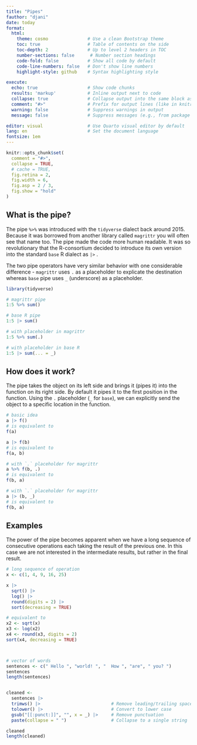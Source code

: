 ```yaml
---
title: "Pipes"
fauthor: "djani"
date: today
format:
  html:
    theme: cosmo               # Use a clean Bootstrap theme
    toc: true                  # Table of contents on the side
    toc-depth: 2               # Up to level 2 headers in TOC
    number-sections: false      # Number section headings
    code-fold: false           # Show all code by default
    code-line-numbers: false   # Don't show line numbers
    highlight-style: github    # Syntax highlighting style

execute:
  echo: true                   # Show code chunks
  results: 'markup'            # Inline output next to code
  collapse: true               # Collapse output into the same block as code
  comment: "#>"                # Prefix for output lines (like in knitr)
  warning: false               # Suppress warnings in output
  message: false               # Suppress messages (e.g., from package loading)

editor: visual                 # Use Quarto visual editor by default
lang: en                       # Set the document language
fontsize: 1em  
---
```


```r
knitr::opts_chunk$set(
  comment = "#>",
  collapse = TRUE,
  # cache = TRUE,
  fig.retina = 2,
  fig.width = 6,
  fig.asp = 2 / 3,
  fig.show = "hold"
)
```

## What is the pipe?

The pipe `%>%` was introduced with the `tidyverse` dialect back around 2015. Because it was borrowed from another library called `magrittr` you will often see that name too. The pipe made the code more human readable. It was so revolutionary that the R-consortium decided to introduce its own version into the standard `base` R dialect as `|>` .

The two pipe operators have very similar behavior with one considerable difference - `magrittr` uses `.` as a placeholder to explicate the destination whereas `base` pipe uses `_` (underscore) as a placeholder.

```r
library(tidyverse)

# magrittr pipe
1:5 %>% sum()

# base R pipe
1:5 |> sum()

# with placeholder in magrittr
1:5 %>% sum(.) 

# with placeholder in base R
1:5 |> sum(... = _)
```

## How does it work?

The pipe takes the object on its left side and brings it (pipes it) into the function on its right side. By default it pipes it to the first position in the function. Using the `.` placeholder (`_` for `base`), we can explicitly send the object to a specific location in the function.

```r
# basic idea
a |> f()
# is equivalent to
f(a)

a |> f(b)
# is equivalent to
f(a, b)

# with `.` placeholder for magrittr
a %>% f(b, .)
# is equivalent to 
f(b, a)

# with `.` placeholder for magrittr
a |> (b, _)
# is equivalent to 
f(b, a)

```

## Examples

The power of the pipe becomes apparent when we have a long sequence of consecutive operations each taking the result of the previous one. In this case we are not interested in the intermediate results, but rather in the final result.

```r
# long sequence of operation
x <- c(1, 4, 9, 16, 25)

x |>
  sqrt() |>
  log() |>
  round(digits = 2) |>
  sort(decreasing = TRUE)

# equivalent to 
x2 <- sqrt(x)
x3 <- log(x2)
x4 <- round(x3, digits = 2)
sort(x4, decreasing = TRUE)



# vector of words
sentences <- c(" Hello ", "world! ", "  How ", "are", " you? ")
sentences
length(sentences)


cleaned <- 
  sentences |>
  trimws() |>                           # Remove leading/trailing spaces
  tolower() |>                          # Convert to lower case
  gsub("[[:punct:]]", "", x = _) |>     # Remove punctuation
  paste(collapse = " ")                 # Collapse to a single string

cleaned
length(cleaned)
```
